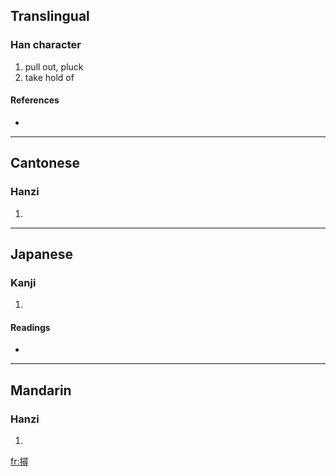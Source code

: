 {{also|挦}}
==Translingual==

===Han character===
{{Han char|rn=64|rad=手|as=12|sn=15|four=5704<sub>6</sub>|canj=手尸一戈 (QSMI)}}

# pull out, pluck
# take hold of

====References====
* {{Han ref|kx=0454.010|dkj=12691|dj=0803.180|hdz=31963.070|uh=648F|ud=25743|bh=E5B4|bd=58804}}

----

==Cantonese==

===Hanzi===
{{yue-hanzi|jyut=|y=cham4}}

# {{defn|Cantonese}}

----

==Japanese==

===Kanji===
{{ja-kanji|grade=|rs=手12}}

# {{defn|Japanese}}

====Readings====
* {{ja-readings|on=[[さん]] (san), [[ざん]] (zan), [[しん]] (shin), [[じん]] (jin)|kun=[[とる]] (toru)}}

----

==Mandarin==

===Hanzi===
{{cmn-hanzi|sim=挦|pin=[[xún]] ([[xun2]])|wg=hsün<sup>2</sup>}}

# {{defn|Mandarin}}

[[fr:撏]]